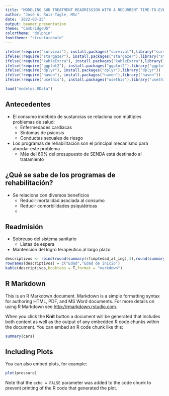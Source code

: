 ```yaml
---
title: "MODELING SUD TREATMENT READMISSION WITH A RECURRENT TIME-TO-EVENT APPROACH"
author: "José A. Ruiz-Tagle, MSc"
date: '2022-03-25'
output: beamer_presentation
theme: "CambridgeUS"
colortheme: "dolphin"
fonttheme: "structurebold"
---
```


```r
ifelse(!require("survival"), install.packages("survival"),library("survival"))
ifelse(!require("stargazer"), install.packages("stargazer"),library("stargazer"))
ifelse(!require("kableExtra"), install.packages("kableExtra"),library("kableExtra"))
ifelse(!require("ggplot2"), install.packages("ggplot2"),library("ggplot2"))
ifelse(!require("dplyr"), install.packages("dplyr"),library("dplyr"))
ifelse(!require("haven"), install.packages("haven"),library("haven"))
ifelse(!require("usethis"), install.packages("usethis"),library("usethis"))

```

```r
load("modelos.RData")
```
## Antecedentes

* El consumo indebido de sustancias se relaciona con múltiples problemas de salud:
  + Enfermedades cardiacas
  + Síntomas de psicosis
  + Conductas sexuales de riesgo
  

* Los programas de rehabilitación son el principal mecanismo para abordar este problema
  + Más del 60% del presupuesto de SENDA está destinado al tratamiento
  
## ¿Qué se sabe de los programas de rehabilitación?
* Se relaciona con diversos beneficios
  + Reducir mortalidad asociada al consumo
  + Reducir comorbilidades psiquiátricas
  + 

## Readmisión
* Sobreuso del sistema sanitario
  + Listas de espera
* Mantención del logro terapéutico al largo plazo





```r
descriptivos <- rbind(round(summary(rfimp$edad_al_ing),1),round(summary(rfimp$edad_inicio),1))
rownames(descriptivos) = c("Edad","Edad de inicio")
kable(descriptivos,booktabs = T,format = "markdown")
```
## R Markdown

This is an R Markdown document. Markdown is a simple formatting syntax for authoring HTML, PDF, and MS Word documents. For more details on using R Markdown see <http://rmarkdown.rstudio.com>.

When you click the **Knit** button a document will be generated that includes both content as well as the output of any embedded R code chunks within the document. You can embed an R code chunk like this:

```r
summary(cars)
```

## Including Plots

You can also embed plots, for example:

```r
plot(pressure)
```

Note that the `echo = FALSE` parameter was added to the code chunk to prevent printing of the R code that generated the plot.
